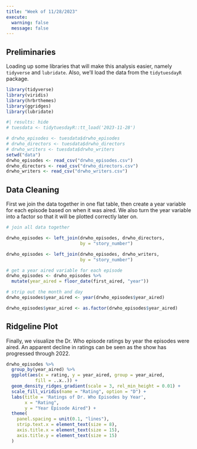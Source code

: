 ---
title: "Week of 11/28/2023"
execute: 
  warning: false
  message: false
---

## Preliminaries

Loading up some libraries that will make this analysis easier, namely `tidyverse` and `lubridate`. Also, we'll load the data from the `tidytuesdayR` package.

```{r}
library(tidyverse)
library(viridis)
library(hrbrthemes)
library(ggridges)
library(lubridate)
```

```{r}
#| results: hide
# tuesdata <- tidytuesdayR::tt_load('2023-11-28')

# drwho_episodes <- tuesdata$drwho_episodes
# drwho_directors <- tuesdata$drwho_directors
# drwho_writers <- tuesdata$drwho_writers
setwd("data")
drwho_episodes <- read_csv("drwho_episodes.csv")
drwho_directors <- read_csv("drwho_directors.csv")
drwho_writers <- read_csv("drwho_writers.csv")
```

## Data Cleaning

First we join the data together in one flat table, then create a year variable for each episode based on when it was aired. We also turn the year variable into a factor so that it will be plotted correctly later on.

```{r}
# join all data together

drwho_episodes <- left_join(drwho_episodes, drwho_directors, 
                            by = "story_number")

drwho_episodes <- left_join(drwho_episodes, drwho_writers, 
                            by = "story_number")

# get a year aired variable for each episode
drwho_episodes <- drwho_episodes %>% 
  mutate(year_aired = floor_date(first_aired, "year"))

# strip out the month and day
drwho_episodes$year_aired <- year(drwho_episodes$year_aired)

drwho_episodes$year_aired <- as.factor(drwho_episodes$year_aired)

```

## Ridgeline Plot

Finally, we visualize the Dr. Who episode ratings by year the episodes were aired. An apparent decline in ratings can be seen as the show has progressed through 2022.

```{r}
drwho_episodes %>% 
  group_by(year_aired) %>% 
  ggplot(aes(x = rating, y = year_aired, group = year_aired,
           fill = ..x..)) +
  geom_density_ridges_gradient(scale = 3, rel_min_height = 0.01) +
  scale_fill_viridis(name = "Rating", option = "D") +
  labs(title = 'Ratings of Dr. Who Episodes by Year',
       x = "Rating",
       y = "Year Episode Aired") +
  theme(
    panel.spacing = unit(0.1, "lines"),
    strip.text.x = element_text(size = 8),
    axis.title.x = element_text(size = 15),
    axis.title.y = element_text(size = 15)
  )
```

